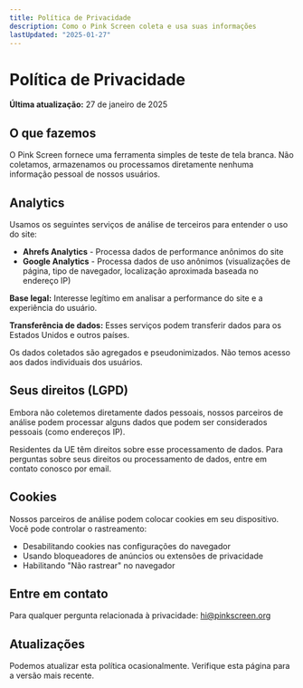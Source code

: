 ```yaml
---
title: Política de Privacidade
description: Como o Pink Screen coleta e usa suas informações
lastUpdated: "2025-01-27"
---
```


# Política de Privacidade

**Última atualização:** 27 de janeiro de 2025

## O que fazemos

O Pink Screen fornece uma ferramenta simples de teste de tela branca. Não coletamos, armazenamos ou processamos diretamente nenhuma informação pessoal de nossos usuários.

## Analytics

Usamos os seguintes serviços de análise de terceiros para entender o uso do site:

- **Ahrefs Analytics** - Processa dados de performance anônimos do site
- **Google Analytics** - Processa dados de uso anônimos (visualizações de página, tipo de navegador, localização aproximada baseada no endereço IP)

**Base legal:** Interesse legítimo em analisar a performance do site e a experiência do usuário.

**Transferência de dados:** Esses serviços podem transferir dados para os Estados Unidos e outros países.

Os dados coletados são agregados e pseudonimizados. Não temos acesso aos dados individuais dos usuários.

## Seus direitos (LGPD)

Embora não coletemos diretamente dados pessoais, nossos parceiros de análise podem processar alguns dados que podem ser considerados pessoais (como endereços IP).

Residentes da UE têm direitos sobre esse processamento de dados. Para perguntas sobre seus direitos ou processamento de dados, entre em contato conosco por email.

## Cookies

Nossos parceiros de análise podem colocar cookies em seu dispositivo. Você pode controlar o rastreamento:

- Desabilitando cookies nas configurações do navegador
- Usando bloqueadores de anúncios ou extensões de privacidade
- Habilitando "Não rastrear" no navegador

## Entre em contato

Para qualquer pergunta relacionada à privacidade: hi@pinkscreen.org

## Atualizações

Podemos atualizar esta política ocasionalmente. Verifique esta página para a versão mais recente.
